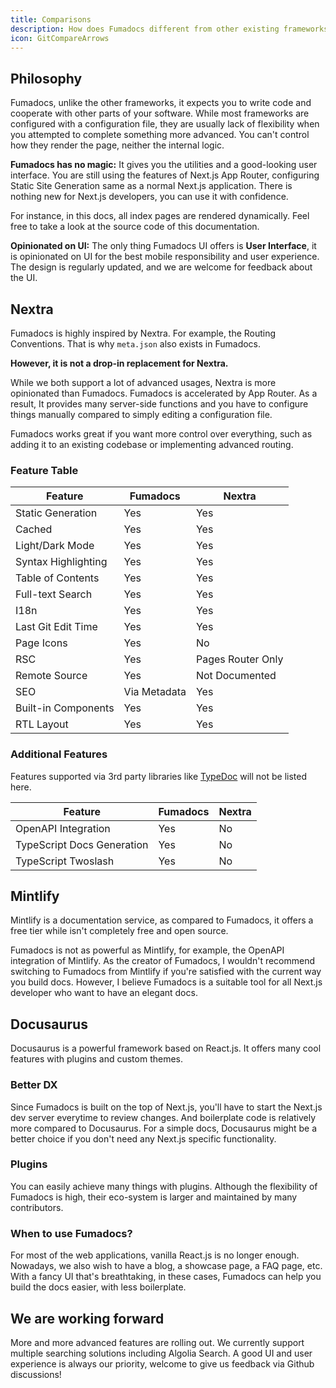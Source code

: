 ```yaml
---
title: Comparisons
description: How does Fumadocs different from other existing frameworks
icon: GitCompareArrows
---
```


## Philosophy

Fumadocs, unlike the other frameworks, it expects you to write code and cooperate with other parts of your software.
While most frameworks are configured with a configuration file, they are usually lack of flexibility when you attempted to complete something more advanced.
You can't control how they render the page, neither the internal logic.

**Fumadocs has no magic:** It gives you the utilities and a good-looking user interface.
You are still using the features of Next.js App Router, configuring Static Site Generation same as a normal Next.js application.
There is nothing new for Next.js developers, you can use it with confidence.

For instance, in this docs, all index pages are rendered dynamically.
Feel free to take a look at the source code of this documentation.

**Opinionated on UI:** The only thing Fumadocs UI offers is **User Interface**, it is opinionated on UI for the best mobile responsibility and user experience.
The design is regularly updated, and we are welcome for feedback about the UI.

## Nextra

Fumadocs is highly inspired by Nextra. For example, the Routing Conventions. That is why
`meta.json` also exists in Fumadocs.

**However, it is not a drop-in replacement for Nextra.**

While we both support a lot of
advanced usages, Nextra is more opinionated than Fumadocs. Fumadocs is accelerated by App Router. As a result, It provides many server-side functions and you have to
configure things manually compared to simply editing a configuration file.

Fumadocs works great if you want more control over everything, such as
adding it to an existing codebase or implementing advanced routing.

### Feature Table

| Feature             | Fumadocs     | Nextra            |
| ------------------- | ------------ | ----------------- |
| Static Generation   | Yes          | Yes               |
| Cached              | Yes          | Yes               |
| Light/Dark Mode     | Yes          | Yes               |
| Syntax Highlighting | Yes          | Yes               |
| Table of Contents   | Yes          | Yes               |
| Full-text Search    | Yes          | Yes               |
| I18n                | Yes          | Yes               |
| Last Git Edit Time  | Yes          | Yes               |
| Page Icons          | Yes          | No                |
| RSC                 | Yes          | Pages Router Only |
| Remote Source       | Yes          | Not Documented    |
| SEO                 | Via Metadata | Yes               |
| Built-in Components | Yes          | Yes               |
| RTL Layout          | Yes          | Yes               |

### Additional Features

Features supported via 3rd party libraries like [TypeDoc](https://typedoc.org) will not be listed here.

| Feature                    | Fumadocs | Nextra |
| -------------------------- | -------- | ------ |
| OpenAPI Integration        | Yes      | No     |
| TypeScript Docs Generation | Yes      | No     |
| TypeScript Twoslash        | Yes      | No     |

## Mintlify

Mintlify is a documentation service, as compared to Fumadocs, it offers a free tier while isn't completely free and open source.

Fumadocs is not as powerful as Mintlify, for example, the OpenAPI integration of Mintlify.
As the creator of Fumadocs, I wouldn't recommend switching to Fumadocs from Mintlify if you're satisfied with the current way you build docs.
However, I believe Fumadocs is a suitable tool for all Next.js developer who want to have an elegant docs.

## Docusaurus

Docusaurus is a powerful framework based on React.js. It offers many cool
features with plugins and custom themes.

### Better DX

Since Fumadocs is built on the top of Next.js, you'll have to start the Next.js dev
server everytime to review changes. And boilerplate code is relatively more
compared to Docusaurus. For a simple docs, Docusaurus might be a better choice
if you don't need any Next.js specific functionality.

### Plugins

You can easily achieve many things with plugins. Although the flexibility of Fumadocs is high, their
eco-system is larger and maintained by many contributors.

### When to use Fumadocs?

For most of the web applications, vanilla React.js is no longer enough.
Nowadays, we also wish to have a blog, a showcase page, a FAQ page, etc. With a
fancy UI that's breathtaking, in these cases, Fumadocs can help you build the
docs easier, with less boilerplate.

## We are working forward

More and more advanced features are rolling out. We currently support
multiple searching solutions including Algolia Search. A good UI and user
experience is always our priority, welcome to give us feedback via Github
discussions!
